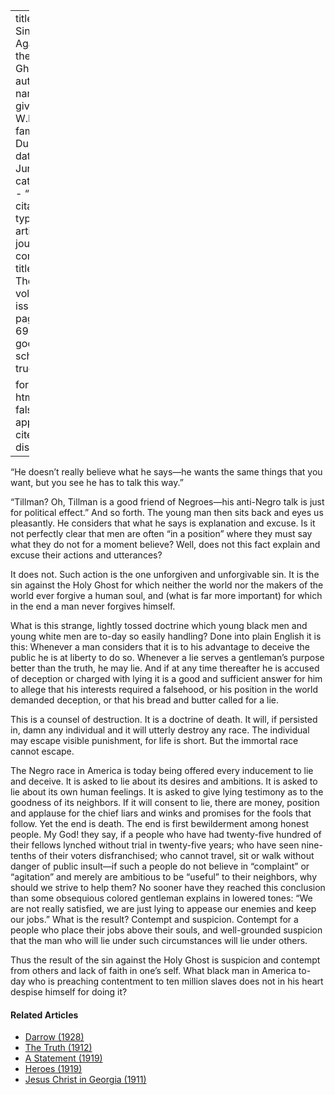 
---
title: 'The Sin Against the Holy Ghost'
author:
  - name:
      given: W.E.B.
      family: Du Bois
date: Jun. 1911
categories: 
  - ""
citation: 
  type: article-journal
  container-title: The Crisis
  volume: 3
  issue: 2
  page: 68-69
google-scholar: true

format:
  html:
    toc: false
    appendix-cite-as: display
---



"He doesn't really believe what he says---he wants the same things that you want, but you see he has to talk this way." 

"Tillman? Oh, Tillman is a good friend of Negroes---his anti-Negro talk is just for political effect." And so forth. The young man then sits back and eyes us pleasantly. He considers that what he says is explanation and excuse. Is it not perfectly clear that men are often "in a position" where they must say what they do not for a moment believe? Well, does not this fact explain and excuse their actions and utterances?

It does not. Such action is the one unforgiven and unforgivable sin. It is the sin against the Holy Ghost for which neither the world nor the makers of the world ever forgive a human soul, and (what is far more important) for which in the end a man never forgives himself.

What is this strange, lightly tossed doctrine which young black men and young white men are to-day so easily handling? Done into plain English it is this:	Whenever a man considers
that it is to his advantage to deceive the public he is at liberty to do so. Whenever a lie serves a gentleman's purpose better than the truth, he may lie. And if at any time thereafter he is accused of deception or charged with lying it is a good and sufficient answer for him to allege that his interests required a falsehood, or his position in the world demanded deception, or that his bread and butter called for a lie.

This is a counsel of destruction. It is a doctrine of death. It will, if persisted in, damn any individual and it
will utterly destroy any race. The individual may escape visible punishment, for life is short. But the immortal race cannot escape.

The Negro race in America is today being offered every inducement to lie and deceive. It is asked to lie about its desires and ambitions. It is asked to lie about its own human feelings. It is asked to give lying testimony as to the goodness of its neighbors. If it will consent to lie, there are money, position and applause for the chief liars and winks and promises for the fools that follow. Yet the end is death. The end is first bewilderment among honest people. My God! they say, if a people who have had twenty-five hundred of their fellows lynched without trial in twenty-five years; who have seen nine-tenths of their voters disfranchised; who cannot travel, sit or walk without danger of public insult---if such a people do not believe in "complaint" or "agitation" and merely are ambitious to be "useful" to their neighbors, why should we strive to help them? No sooner have they reached this conclusion than some obsequious colored gentleman explains in lowered tones: "We are not really satisfied, we are just lying to appease our enemies and keep our jobs." What is the result? Contempt and suspicion. Contempt for a people who place their jobs above their souls, and well-grounded suspicion that the man who will lie under such circumstances will lie under others.

Thus the result of the sin against the Holy Ghost is suspicion and contempt from others and lack of faith in one's self. What black man in America to-day who is preaching contentment to ten million slaves does not in his heart despise himself for doing it?

<!-- Similar articles start here -->
<div  class="clear-wrap"></div>

#### Related Articles

* [Darrow (1928)](/Volumes/35/06/darrow.html)
* [The Truth (1912)](/Volumes/05/02/truth.html)
* [A Statement (1919)](/Volumes/19/01/statement.html)
* [Heroes (1919)](/Volumes/19/01/heroes.html)
* [Jesus Christ in Georgia (1911)](/Volumes/03/02/jesus_christ.html)

<!-- Similar articles end here -->